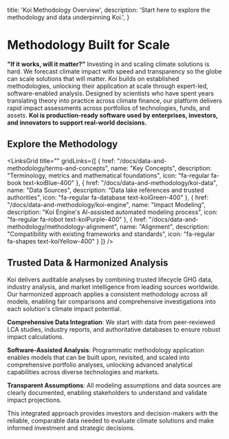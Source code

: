 
  title: 'Koi Methodology Overview',
  description:
    'Start here to explore the methodology and data underpinning Koi.',
}

# Methodology Built for Scale

<PageInformationalData lastModified={lastModified} />

**"If it works, will it matter?"** Investing in and scaling climate solutions is hard. We
forecast climate impact with speed and transparency so the globe can scale solutions that
will matter. Koi builds on established methodologies, unlocking their application at scale
through expert-led, software-enabled analysis. Designed by scientists who have spent years
translating theory into practice across climate finance, our platform delivers rapid impact
assessments across portfolios of technologies, funds, and assets. **Koi is production-ready
software used by enterprises, investors, and innovators to support real-world decisions.**

## Explore the Methodology

<LinksGrid
  title=""
  gridLinks={[
    {
      href: "/docs/data-and-methodology/terms-and-concepts",
      name: "Key Concepts",
      description: "Terminology, metrics and mathematical foundations",
      icon: "fa-regular fa-book text-koiBlue-400"
    },
    {
      href: "/docs/data-and-methodology/koi-data",
      name: "Data Sources",
      description: "Data lake references and trusted authorities",
      icon: "fa-regular fa-database text-koiGreen-400"
    },
    {
      href: "/docs/data-and-methodology/koi-engine",
      name: "Impact Modeling",
      description: "Koi Engine's AI-assisted automated modeling process",
      icon: "fa-regular fa-robot text-koiPurple-400"
    },
    {
      href: "/docs/data-and-methodology/methodology-alignment",
      name: "Alignment",
      description: "Compatibility with existing frameworks and standards",
      icon: "fa-regular fa-shapes text-koiYellow-400"
    }
  ]}
/>

## Trusted Data & Harmonized Analysis

Koi delivers auditable analyses by combining trusted lifecycle GHG data, industry analysis, and market intelligence from leading sources worldwide. Our harmonized approach applies a consistent methodology across all models, enabling fair comparisons and comprehensive investigations into each solution's climate impact potential.

**Comprehensive Data Integration**: We start with data from peer-reviewed LCA studies, industry reports, and authoritative databases to ensure robust impact calculations.

**Software-Assisted Analysis**: Programmatic methodology application enables models that can be built upon, revisited, and scaled into comprehensive portfolio analyses, unlocking advanced analytical capabilities across diverse technologies and markets.

**Transparent Assumptions**: All modeling assumptions and data sources are clearly documented, enabling stakeholders to understand and validate impact projections.

This integrated approach provides investors and decision-makers with the reliable, comparable data needed to evaluate climate solutions and make informed investment and strategic decisions.
